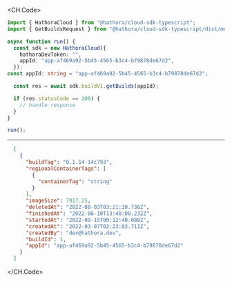 
<CH.Code>
```typescript GetBuilds.ts
import { HathoraCloud } from "@hathora/cloud-sdk-typescript";
import { GetBuildsRequest } from "@hathora/cloud-sdk-typescript/dist/models/operations";

async function run() {
  const sdk = new HathoraCloud({
    hathoraDevToken: "",
    appId: "app-af469a92-5b45-4565-b3c4-b79878de67d2",
  });
const appId: string = "app-af469a92-5b45-4565-b3c4-b79878de67d2";

  const res = await sdk.buildV1.getBuilds(appId);

  if (res.statusCode == 200) {
    // handle response
  }
}

run();
```
---

```json Example Response
  [
    {
      "buildTag": "0.1.14-14c793",
      "regionalContainerTags": [
        {
          "containerTag": "string"
        }
      ],
      "imageSize": 7917.25,
      "deletedAt": "2022-08-03T03:21:30.736Z",
      "finishedAt": "2022-06-10T13:48:00.232Z",
      "startedAt": "2022-09-15T00:12:40.088Z",
      "createdAt": "2022-03-07T02:23:03.711Z",
      "createdBy": "dev@hathora.dev",
      "buildId": 1,
      "appId": "app-af469a92-5b45-4565-b3c4-b79878de67d2"
    }
  ]
```
</CH.Code>
